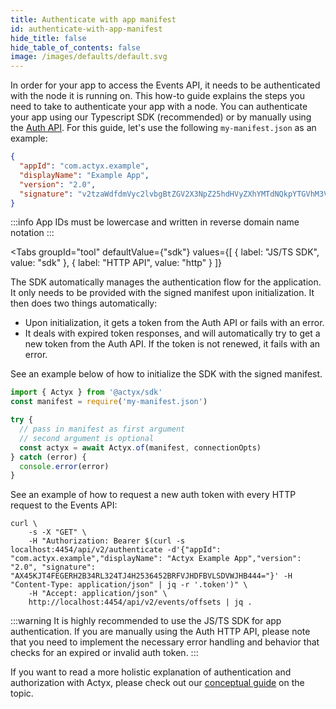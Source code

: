 ```yaml
---
title: Authenticate with app manifest
id: authenticate-with-app-manifest
hide_title: false
hide_table_of_contents: false
image: /images/defaults/default.svg
---
```


In order for your app to access the Events API, it needs to be authenticated with the node it is running on.
This how-to guide explains the steps you need to take to authenticate your app with a node.
You can authenticate your app using our Typescript SDK (recommended) or by manually using the [Auth API](../../reference/auth-api.mdx).
For this guide, let's use the following `my-manifest.json` as an example:

```json title="my-manifest.json"
{
  "appId": "com.actyx.example",
  "displayName": "Example App",
  "version": "2.0",
  "signature": "v2tzaWdfdmVyc2lvbgBtZGV2X3NpZ25hdHVyZXhYMTdNQkpYTGVhM3VzTC94RFQ1dWM3bW53c2pyWnhNdGVZeUxSWUdCQzh6VitFTm1tQ0ZkQjRCOCtSeTNQSDNHN2haNEt0NE80eXpMSEdFT3J5blpVQ3c9PWlkZXZQdWJrZXl4LTA0T2dDSkFYSFU5bnRjbkpnaXl2NnFJbmtYUGg0MG5DcFJiS0tJcXVuckJNPWphcHBEb21haW5zgWtjb20uYWN0eXguKmtheFNpZ25hdHVyZXhYUWwyaU5MQjRmbHlCYWFhWHhMRUF0RzZhbzlUWlpJTVFVaDlSL2poNXNzVVRQNHR5d3RRcjIvZitXR2FWSHdlQ0xhVnVDY3JDOWdTVE0zSnRqZFA4QWc9Pf8="
}
```

:::info
App IDs must be lowercase and written in reverse domain name notation
:::


<Tabs
  groupId="tool"
  defaultValue={"sdk"}
  values={[
    { label: "JS/TS SDK", value: "sdk" },
    { label: "HTTP API", value: "http" }
  ]}
>


<TabItem value="sdk">


The SDK automatically manages the authentication flow for the application.
It only needs to be provided with the signed manifest upon initialization.
It then does two things automatically:

- Upon initialization, it gets a token from the Auth API or fails with an error.
- It deals with expired token responses, and will automatically try to get a new token from the Auth API. If the token is not renewed, it fails with an error.

See an example below of how to initialize the SDK with the signed manifest.

```ts
import { Actyx } from '@actyx/sdk'
const manifest = require('my-manifest.json')

try {
  // pass in manifest as first argument
  // second argument is optional
  const actyx = await Actyx.of(manifest, connectionOpts)
} catch (error) {
  console.error(error)
}
```

</TabItem>


<TabItem value="http">


See an example of how to request a new auth token with every HTTP request to the Events API:

```text title="Example Usage"
curl \
    -s -X "GET" \
    -H "Authorization: Bearer $(curl -s localhost:4454/api/v2/authenticate -d'{"appId": "com.actyx.example","displayName": "Actyx Example App","version": "2.0", "signature": "AX45KJT4FEGERH2B34RL324TJ4H2536452BRFVJHDFBVLSDVWJHB444="}' -H "Content-Type: application/json" | jq -r '.token')" \
    -H "Accept: application/json" \
    http://localhost:4454/api/v2/events/offsets | jq .
```

:::warning
It is highly recommended to use the JS/TS SDK for app authentication.
If you are manually using the Auth HTTP API, please note that you need to implement the necessary error handling and behavior that checks for an expired or invalid auth token.
:::

</TabItem>


</Tabs>


If you want to read a more holistic explanation of authentication and authorization with Actyx, please check out our [conceptual guide](../../conceptual/authentication-and-authorization.mdx) on the topic.
